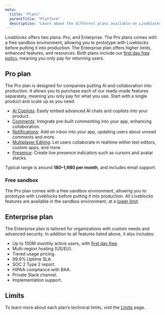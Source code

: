 ```yaml
---
meta:
  title: "Plans"
  parentTitle: "Platform"
  description: "Learn about the different plans available on Liveblocks."
---
```


Liveblocks offers two plans: Pro, and Enterprise. The Pro plans comes with a
free sandbox environment, allowing you to prototype with Liveblocks before
putting it into production. The Enterprise plan offers higher limits, enhanced
features, and resources. Both plans include our
[first day free policy](#first-day-free-policy), meaning you only pay for
returning users.

## Pro plan

The Pro plan is designed for companies putting AI and collaboration into
production. It allows you to purchase each of our ready-made features
separately, meaning you only pay for what you use. Start with a single product
and scale up as you need.

- [AI Copilots](/docs/ready-made-features/ai-copilots): Easily embed advanced AI
  chats and copilots into your product.
- [Comments](/docs/ready-made-features/comments): Integrate pre-built commenting
  into your app, enhancing collaboration.
- [Notifications](/docs/ready-made-features/notifications): Add an inbox into
  your app, updating users about unread comments and more.
- [Multiplayer Editing](/docs/ready-made-features/multiplayer-editing): Let
  users collaborate in realtime within text editors, custom apps, and more.
- [Presence](/docs/ready-made-features/presence): Create live presence
  indicators such as cursors and avatar stacks.

Typical range is around **$180–$1,680 per month**, and includes email support.

### Free sandbox

The Pro plan comes with a free sandbox environment, allowing you to prototype
with Liveblocks before putting it into production. All Liveblocks features are
available in the sandbox environment, at a
[lower limit](/docs/platform/limits#Sandbox-limits).

## Enterprise plan

The Enterprise plan is tailored for organizations with custom needs and advanced
security. In addition to all features listed above, it also includes:

- Up to 100M monthly active users, with
  [first day free](#first-day-free-policy).
- Multi-region hosting (US/EU).
- Tiered usage pricing.
- 99.9% Uptime SLA.
- SOC 2 Type 2 report.
- HIPAA compliance with BAA.
- Private Slack channel.
- Implementation support.

## Limits

To learn more about each plan’s technical limits, visit the
[Limits](/docs/platform/limits) page.
